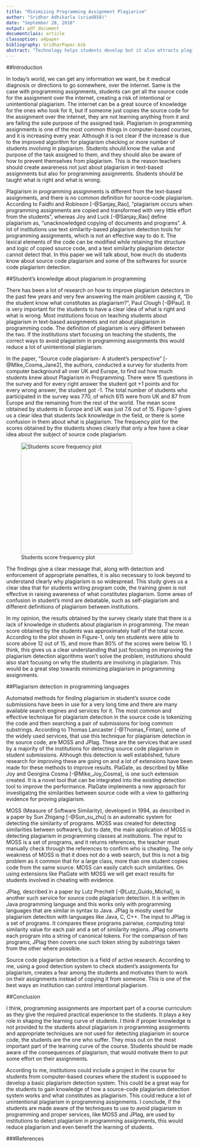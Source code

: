 ```yaml
---
title: "Minimizing Programming Assignment Plagiarism"
author: "Sridhar Adhikarla (sriad858)"
date: "September 28, 2018"
output: pdf_document
documentclass: article
classoption: a4paper
bibliography: SridharPaper.bib
abstract: "Technology helps students develop but it also attracts plagiarism. Availability of electronic material through the internet has a great positive impact on students, they get to learn a lot, and on the downside also increases the risk of intentional or unintentional plagiarism among students. Plagiarism is not just confined to an essay or text-based assignments. Programming assignments, being a part of most computer-based courses, have a different kind of plagiarism and it is difficult to detect. This paper explores the different reasons leading to plagiarism in programming assignments and examines ways we can detect and minimize it."
---
```


##Introduction

  In today's world, we can get any information we want, be it medical diagnosis or directions to go somewhere, over the internet. Same is the case with programming assignments, students can get all the source code for the assignment over the internet, creating a risk of intentional or unintentional plagiarism. The internet can be a great source of knowledge for the ones who look for it, but if someone just copies the source code for the assignment over the internet, they are not learning anything from it and are failing the sole purpose of the assigned task. Plagiarism in programming assignments is one of the most common things in computer-based courses, and it is increasing every year. Although it is not clear if the increase is due to the improved algorithm for plagiarism checking or more number of students involving in plagiarism. Students should know the value and purpose of the task assigned to them, and they should also be aware of how to prevent themselves from plagiarism. This is the reason teachers should create awareness not just about plagiarism in text-based assignments but also for programming assignments. Students should be taught what is right and what is wrong.

Plagiarism in programming assignments is different from the text-based assignments, and there is no common definition for source-code plagiarism. According to Faidhi and Robinson [-@Sanjay_Rao], "plagiarism occurs when programming assignments are copied and transformed with very little effort from the students", whereas Joy and Luck [-@Sanjay_Rao] define plagiarism as, "unacknowledged copying of documents and programs". A lot of institutions use text similarity-based plagiarism detection tools for programming assignments, which is not an effective way to do it. The lexical elements of the code can be modified while retaining the structure and logic of copied source code, and a text similarity plagiarism detector cannot detect that. In this paper we will talk about, how much do students know about source code plagiarism and some of the softwares for source code plagiarism detection.

##Student's knowledge about plagiarism in programming

There has been a lot of research on how to improve plagiarism detectors in the past few years and very few answering the main problem causing it, “Do the student know what constitutes as plagiarism?”, Paul Clough [-@Paul]. It is very important for the students to have a clear idea of what is right and what is wrong. Most institutions focus on teaching students about plagiarism in text-based assignments and not about plagiarism in programming code. The definition of plagiarism is very different between the two.  If the institutions start focusing on teaching the students, the correct ways to avoid plagiarism in programming assignments this would reduce a lot of unintentional plagiarism.

In the paper, “Source code plagiarism- A student’s perspective” [-@Mike_Cosma_Jane2], the authors, conducted a survey for students from computer background all over UK and Europe, to find out how much students knew about Plagiarism in Programming. There were 15 questions in the survey and for every right answer the student got +1 points and for every wrong answer, the student got -1. The total number of students who participated in the survey was 770, of which 615 were from UK and 87 from Europe and the remaining from the rest of the world. The mean score obtained by students in Europe and UK was just 7.6 out of 15. Figure-1 gives us a clear idea that students lack knowledge in the field, or there is some confusion in them about what is plagiarism. The frequency plot for the scores obtained by the students shows clearly that only a few have a clear idea about the subject of source code plagiarism. 

![Students score frequency plot](plotAAS.png){width=300px}

The findings give a clear message that, along with detection and enforcement of appropriate penalties, it is also necessary to look beyond to understand clearly why plagiarism is so widespread. This study gives us a clear idea that for students writing program code, the training given is not effective in raising awareness of what constitutes plagiarism. Some areas of confusion in student’s mind are debatable, such as self-plagiarism and different definitions of plagiarism between institutions.

In my opinion, the results obtained by the survey clearly state that there is a lack of knowledge in students about plagiarism in programming. The mean score obtained by the students was approximately half of the total score. According to the plot shown in Figure-1, only ten students were able to score above 12 out of 15, and more than 80% of the scores
were below 10. I think, this gives us a clear understanding that just focusing on improving the plagiarism detection algorithms won’t solve the problem, institutions should also start focusing on why the students are involving in plagiarism. This would be a great step towards minimizing plagiarism in programming assignments.

##Plagiarism detection in programming languages

Automated methods for finding plagiarism in student’s source code submissions have been in use for a very long time and there are many available search engines and services for it. The most common and effective technique for plagiarism detection in the source code is tokenizing the code and then searching a pair of submissions for long common substrings. According to Thomas Lancaster [-@Thomas_Fintan], some of the widely used services, that use this technique for plagiarism detection in the source code, are MOSS and JPlag. These are the services that are used by a majority of the institutions for detecting source code plagiarism in student submissions. Although this detection is well established, future research for improving these are going on and a lot of extensions have been made for these methods to improve results. PlaGate, as described by Mike Joy and Georgina Cosma [-@Mike_Joy_Cosma], is one such extension created. It is a novel tool that can be integrated into the existing detection tool to improve the performance. PlaGate implements a new approach for investigating the similarities between source code with a view to gathering evidence for proving plagiarism.

MOSS (Measure of Software Similarity), developed in 1994, as described in a paper by Sun Zhigang  [-@Sun_su_zhu] is an automatic system for detecting the similarity of programs. MOSS was created for detecting similarities between software’s, but to date, the main application of MOSS is detecting plagiarism in programming classes at institutions. The input to MOSS is a set of programs, and it returns references, the teacher must manually check through the references to confirm who is cheating. The only weakness of MOSS is that it does not do a web search, but this is not a big problem as it common that for a large class, more than one student copies code from the same source. MOSS can easily catch such similarities. On using extensions like PlaGate with MOSS we will get exact results for students involved in cheating with evidence. 

JPlag, described in a paper by Lutz Prechelt [-@Lutz_Guido_Michal], is another such service for source code plagiarism detection. It is written in Java programming language and this works only with programming languages that are similar in syntax to Java. JPlag is mostly used for plagiarism detection with languages like Java, C, C++. The input to JPlag is a set of programs. It compares these programs pairwise, computing total similarity value for each pair and a set of similarity regions. JPlag converts each program into a string of canonical tokens. For the comparison of two programs, JPlag then covers one such token string by substrings taken from the other where possible.

Source code plagiarism detection is a field of active research. According to me, using a good detection system to check student’s assignments for plagiarism, creates a fear among the students and motivates them to work on their assignments instead of copying it from someone. This is one of the best ways an institution can control intentional plagiarism.

##Conclusion
 
I think, programming assignments are important part of a course curriculum as they give the required practical experience to the students. It plays a key role in shaping the learning curve of students. I think if proper knowledge is not provided to the students about plagiarism in programming assignments and appropriate techniques are not used for
detecting plagiarism in source code, the students are the one who suffer. They miss out on the most important part of the learning curve of the course. Students should be made aware of the consequences of plagiarism, that would motivate them to put some effort on their assignments.

According to me, institutions could include a project in the course for students from computer-based courses where the student is supposed to develop a basic plagiarism detection system. This could be a great way for the students to gain knowledge of how a source-code plagiarism detection system works and what constitutes as plagiarism. This could reduce a lot of unintentional plagiarism in programming assignments. I conclude, if the students are made aware of the techniques to use to avoid plagiarism in programming and proper services, like MOSS and JPlag, are used by institutions to detect plagiarism in programming assignments, this would reduce plagiarism and even benefit the learning of students.

###References

